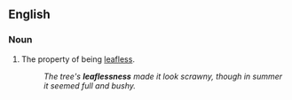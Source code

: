 ==English==

===Noun===
{{en-noun|-}}

# The property of being [[leafless]].
#: ''The tree's '''leaflessness''' made it look scrawny, though in summer it seemed full and bushy.''